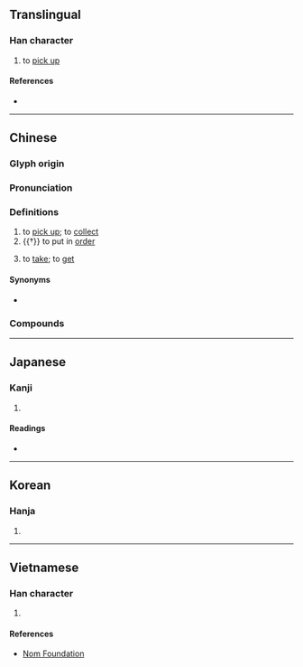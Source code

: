{{also|捡}}
{{character info/new}}
==Translingual==
{{Han simplified forms|撿|𢮦|捡|ex=y}}

===Han character===
{{Han char|rn=64|rad=手|as=13|sn=16|four=58086|canj=QOMO|ids=⿰扌僉}}

# to [[pick up]]

====References====
* {{Han ref|kx=0457.240|dkj=12779|dj=0806.070|hdz=31970.150|uh=64BF|ud=25791|bh=BEDF|bd=48863}}

----

==Chinese==
{{zh-forms|s=捡}}

===Glyph origin===
{{Han etym}}

===Pronunciation===
{{zh-pron
|m=jiǎn
|c=gim2
|h=pfs=
|md=
|mn=ml:kiám
|mn-t=giam2
|w=
|mc=y
|oc=y
|cat=
}}

===Definitions===
{{zh-hanzi}}

# to [[pick up]]; to [[collect]]
# {{†}} to put in [[order]]
# {{lb|zh|dialectal Hakka}} to [[take]]; to [[get]]

====Synonyms====
* {{sense|to take}}
{{zh-dial|拿}}

===Compounds===
{{zh-der|撿起來|撿場|撿了芝麻，丟了西瓜|撿洋落兒}}


{{zh-cat|Elementary}}

----

==Japanese==

===Kanji===
{{ja-kanji|grade=|rs=手13}}

# {{defn|lang=ja|sort=手13}}

====Readings====
* {{ja-readings|on=れん,けん|kun=こまねく}}

----

==Korean==

===Hanja===
{{ko-hanja|hangeul=검|eumhun=|rv=geom|mr=kŏm|y=kem}}

# {{defn|lang=ko|sort=手13}}

----

==Vietnamese==

===Han character===
{{vi-hantu|rs=手13|kiểm}}

# {{defn|lang=vi|sort=手13}}

====References====
* [http://nomfoundation.org/common/nom_details.php?codepoint=64bf Nom Foundation]